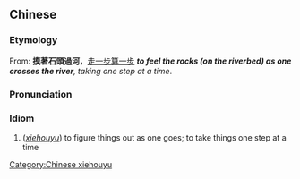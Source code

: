 {{also|摸着石头过河}}
==Chinese==
{{zh-forms|s=摸着石头过河|type=11211}}

===Etymology===
From: '''摸著石頭過河'''，[[走一步算一步]] '''''to feel the rocks (on the riverbed) as one crosses the river''', taking one step at a time''.

===Pronunciation===
{{zh-pron
|m=mō zhe shítóu guò hé
|cat=id
}}

===Idiom===
{{zh-idiom}}

# (''[[xiehouyu]]'') to figure things out as one goes; to take things one step at a time

[[Category:Chinese xiehouyu]]